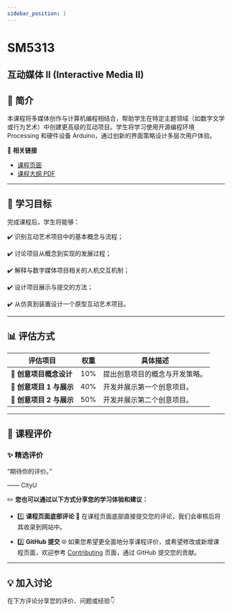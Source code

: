 ```yaml
---
sidebar_position: 1
---
```


# SM5313
## 互动媒体 II (Interactive Media II)

## **📘 简介**
本课程将多媒体创作与计算机编程相结合，帮助学生在特定主题领域（如数字文学或行为艺术）中创建更高级的互动项目。学生将学习使用开源编程环境 Processing 和硬件设备 Arduino，通过创新的界面策略设计多层次用户体验。

🔗 **相关链接**
- [课程页面](https://www.cityu.edu.hk/catalogue/pg/202425/course/SM5313.htm)
- [课程大纲 PDF](https://www.cityu.edu.hk/catalogue/pg/202425/course/SM5313.pdf)

---

## **🎯 学习目标**

完成课程后，学生将能够：

✔️ 识别互动艺术项目中的基本概念与流程；

✔️ 讨论项目从概念到实现的发展过程；

✔️ 解释与数字媒体项目相关的人机交互机制；

✔️ 设计项目展示与提交的方法；

✔️ 从仿真到装置设计一个原型互动艺术项目。

---

## **📊 评估方式**

| **评估项目**          | **权重** | **具体描述**                                                                                       |
|----------------------|---------|---------------------------------------------------------------------------------------------------|
| **📂 创意项目概念设计** | 10%      | 提出创意项目的概念与开发策略。                                                                       |
| **📂 创意项目 1 与展示** | 40%      | 开发并展示第一个创意项目。                                                                          |
| **📂 创意项目 2 与展示** | 50%      | 开发并展示第二个创意项目。                                                                          |

---

## **💬 课程评价**

### ✨ **精选评价**
<div className={commentStyles.commentBox}>
    <p className={commentStyles.commentText}>
        “期待你的评价。”
    </p>
    <p className={commentStyles.commentAuthor}>—— CityU</p>
</div>

✏️ **您也可以通过以下方式分享您的学习体验和建议：**

- 1️⃣ **课程页面底部评论**
💬 在课程页面底部直接提交您的评论，我们会审核后将其收录到网站中。

- 2️⃣ **GitHub 提交**
🌐 如果您希望更全面地分享课程评价，或希望修改或新增课程页面，欢迎参考 [Contributing](https://penjc.github.io/CityU/contributing) 页面，通过 GitHub 提交您的贡献。

---

## **💡 加入讨论**

在下方评论分享您的评价、问题或经验👇
<Utterances />